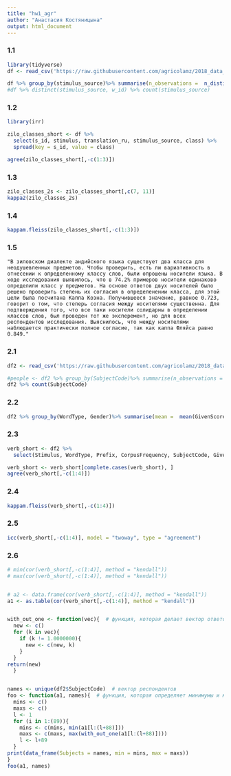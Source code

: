```yaml
---
title: "hw1_agr"
author: "Анастасия Костяницына"
output: html_document
---
```


### 1.1
```r
library(tidyverse)
df <- read_csv('https://raw.githubusercontent.com/agricolamz/2018_data_analysis_for_linguists/master/data/students/Stoneberry/hw1_agreement/hw1_1_zilo_class.csv')

df %>% group_by(stimulus_source)%>% summarise(n_observations =  n_distinct(stimulus))
#df %>% distinct(stimulus_source, w_id) %>% count(stimulus_source)

```

### 1.2
```r
library(irr)

zilo_classes_short <- df %>% 
  select(s_id, stimulus, translation_ru, stimulus_source, class) %>% 
  spread(key = s_id, value = class)

agree(zilo_classes_short[,-c(1:3)])
```

### 1.3
```r

zilo_classes_2s <- zilo_classes_short[,c(7, 11)]
kappa2(zilo_classes_2s)
```

### 1.4
```r
kappam.fleiss(zilo_classes_short[,-c(1:3)])
```

### 1.5
```
"В зиловском диалекте андийского языка существует два класса для неодушевленных предметов. Чтобы проверить, есть ли вариативность в отнесении к определенному классу слов, были опрошены носители языка. В ходе исследования выявилось, что в 74.2% примеров носители одинаково определили класс у предметов. На основе ответов двух носителей было решено проверить степень их согласия в определенении класса, для этой цели была посчитана Каппа Коэна. Получившееся значение, равное 0.723, говорит о том, что степерь согласия между носителями существенна. Для подтверждения того, что все таки носители солидарны в определении классов слов, был проведен тот же эксперемент, но для всех респондентов исследования. Выяснилось, что между носителями наблюдается практически полное согласие, так как каппа Фляйса равно 0.849."
```


### 2.1
```r
df2 <- read_csv('https://raw.githubusercontent.com/agricolamz/2018_data_analysis_for_linguists/master/data/students/Stoneberry/hw1_agreement/hw1_2_verbs.csv')

#people <- df2 %>% group_by(SubjectCode)%>% summarise(n_observations =  n())
df2 %>% count(SubjectCode) 
```

### 2.2
```r
df2 %>% group_by(WordType, Gender)%>% summarise(mean =  mean(GivenScore))
```

### 2.3
```r
verb_short <- df2 %>%
  select(Stimulus, WordType, Prefix, CorpusFrequency, SubjectCode, GivenScore) %>% spread(key=SubjectCode, value = GivenScore)

verb_short <- verb_short[complete.cases(verb_short), ]
agree(verb_short[,-c(1:4)])
```

### 2.4
```r
kappam.fleiss(verb_short[,-c(1:4)])
```

### 2.5
```r
icc(verb_short[,-c(1:4)], model = "twoway", type = "agreement")
```

### 2.6
```r
# min(cor(verb_short[,-c(1:4)], method = "kendall"))
# max(cor(verb_short[,-c(1:4)], method = "kendall"))


# a2 <- data.frame(cor(verb_short[,-c(1:4)], method = "kendall"))
a1 <- as.table(cor(verb_short[,-c(1:4)], method = "kendall"))


with_out_one <- function(vec){  # функция, которая делает вектор ответов без 1
  new <- c()
  for (k in vec){
    if (k != 1.0000000){
      new <- c(new, k)
    }
  }
return(new)
  }


names <- unique(df2$SubjectCode)  # вектор респондентов
foo <- function(a1, names){  # функция, которая определяет минимумы и максимумы 
  mins <- c()
  maxs <- c()
  l <- 1
  for (i in 1:(89)){
    mins <- c(mins, min(a1[l:(l+88)]))
    maxs <- c(maxs, max(with_out_one(a1[l:(l+88)])))
    l <- l+89
  }
print(data_frame(Subjects = names, min = mins, max = maxs))
}
foo(a1, names)
```
